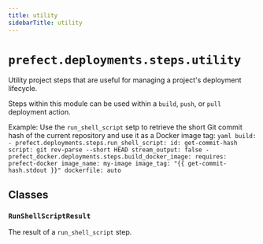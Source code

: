```yaml
---
title: utility
sidebarTitle: utility
---
```


# `prefect.deployments.steps.utility`



Utility project steps that are useful for managing a project's deployment lifecycle.

Steps within this module can be used within a `build`, `push`, or `pull` deployment action.

Example:
    Use the `run_shell_script` setp to retrieve the short Git commit hash of the current
        repository and use it as a Docker image tag:
    ```yaml
    build:
        - prefect.deployments.steps.run_shell_script:
            id: get-commit-hash
            script: git rev-parse --short HEAD
            stream_output: false
        - prefect_docker.deployments.steps.build_docker_image:
            requires: prefect-docker
            image_name: my-image
            image_tag: "{{ get-commit-hash.stdout }}"
            dockerfile: auto
    ```


## Classes

### `RunShellScriptResult` <sup><a href="https://github.com/PrefectHQ/prefect/blob/main/src/prefect/deployments/steps/utility.py#L63" target="_blank"><Icon icon="github" size="14" /></a></sup>


The result of a `run_shell_script` step.

